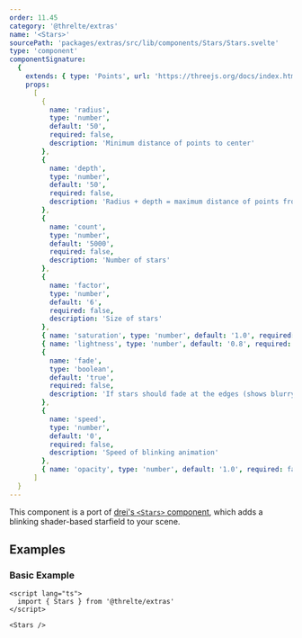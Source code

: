 ```yaml
---
order: 11.45
category: '@threlte/extras'
name: '<Stars>'
sourcePath: 'packages/extras/src/lib/components/Stars/Stars.svelte'
type: 'component'
componentSignature:
  {
    extends: { type: 'Points', url: 'https://threejs.org/docs/index.html#api/en/objects/Points' },
    props:
      [
        {
          name: 'radius',
          type: 'number',
          default: '50',
          required: false,
          description: 'Minimum distance of points to center'
        },
        {
          name: 'depth',
          type: 'number',
          default: '50',
          required: false,
          description: 'Radius + depth = maximum distance of points from center'
        },
        {
          name: 'count',
          type: 'number',
          default: '5000',
          required: false,
          description: 'Number of stars'
        },
        {
          name: 'factor',
          type: 'number',
          default: '6',
          required: false,
          description: 'Size of stars'
        },
        { name: 'saturation', type: 'number', default: '1.0', required: false },
        { name: 'lightness', type: 'number', default: '0.8', required: false },
        {
          name: 'fade',
          type: 'boolean',
          default: 'true',
          required: false,
          description: 'If stars should fade at the edges (shows blurry circles instead of squares)'
        },
        {
          name: 'speed',
          type: 'number',
          default: '0',
          required: false,
          description: 'Speed of blinking animation'
        },
        { name: 'opacity', type: 'number', default: '1.0', required: false }
      ]
  }
---
```


This component is a port of [drei's `<Stars>`
component](https://github.com/pmndrs/drei#stars), which adds a blinking shader-based starfield to your scene.

<Example path="extras/stars" />

## Examples

### Basic Example

```svelte title="Billboard.svelte"
<script lang="ts">
  import { Stars } from '@threlte/extras'
</script>

<Stars />
```
